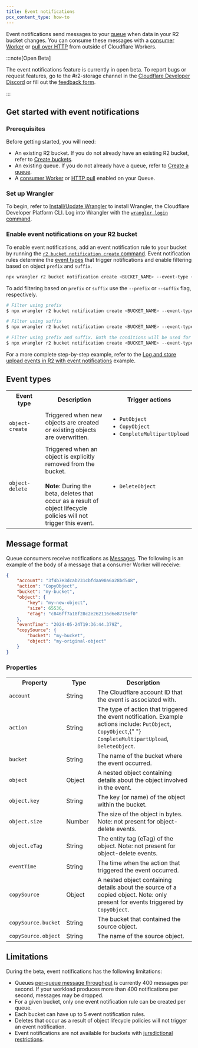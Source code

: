 ```yaml
---
title: Event notifications
pcx_content_type: how-to
---
```


Event notifications send messages to your [queue](/queues/) when data in your R2 bucket changes. You can consume these messages with a [consumer Worker](/queues/reference/how-queues-works/#create-a-consumer-worker) or [pull over HTTP](/queues/configuration/pull-consumers/) from outside of Cloudflare Workers.

:::note[Open Beta]

The event notifications feature is currently in open beta. To report bugs or request features, go to the #r2-storage channel in the [Cloudflare Developer Discord](https://discord.cloudflare.com) or fill out the [feedback form](https://forms.gle/2HBKD9zG9PFiU4v79).

:::

## Get started with event notifications

### Prerequisites

Before getting started, you will need:

- An existing R2 bucket. If you do not already have an existing R2 bucket, refer to [Create buckets](/r2/buckets/create-buckets/).
- An existing queue. If you do not already have a queue, refer to [Create a queue](/queues/get-started/#3-create-a-queue).
- A [consumer Worker](/queues/reference/how-queues-works/#create-a-consumer-worker) or [HTTP pull](/queues/configuration/pull-consumers/) enabled on your Queue.

### Set up Wrangler

To begin, refer to [Install/Update Wrangler](/workers/wrangler/install-and-update/#install-wrangler) to install Wrangler, the Cloudflare Developer Platform CLI. Log into Wrangler with the [`wrangler login` command](/workers/wrangler/commands/#login).

### Enable event notifications on your R2 bucket

To enable event notifications, add an event notification rule to your bucket by running the [`r2 bucket notification create` command](/workers/wrangler/commands/#notification-create). Event notification rules determine the [event types](/r2/buckets/event-notifications/#event-types) that trigger notifications and enable filtering based on object `prefix` and `suffix`.

```sh
npx wrangler r2 bucket notification create <BUCKET_NAME> --event-type <EVENT_TYPE> --queue <QUEUE_NAME>
```

To add filtering based on `prefix` or `suffix` use the `--prefix` or `--suffix` flag, respectively.

```sh
# Filter using prefix
$ npx wrangler r2 bucket notification create <BUCKET_NAME> --event-type <EVENT_TYPE> --queue <QUEUE_NAME> --prefix "<PREFIX_VALUE>"

# Filter using suffix
$ npx wrangler r2 bucket notification create <BUCKET_NAME> --event-type <EVENT_TYPE> --queue <QUEUE_NAME> --suffix "<SUFFIX_VALUE>"

# Filter using prefix and suffix. Both the conditions will be used for filtering
$ npx wrangler r2 bucket notification create <BUCKET_NAME> --event-type <EVENT_TYPE> --queue <QUEUE_NAME> --prefix "<PREFIX_VALUE>" --suffix "<SUFFIX_VALUE>"
```

For a more complete step-by-step example, refer to the [Log and store upload events in R2 with event notifications](/r2/examples/upload-logs-event-notifications/) example.

## Event types

<table>
	<tbody>
		<th style="width:25%">Event type</th>
		<th style="width:50%">Description</th>
		<th style="width:25%">Trigger actions</th>
		<tr>
			<td>
				<code>object-create</code>
			</td>
			<td>
				Triggered when new objects are created or existing objects are
				overwritten.
			</td>
			<td>
				<ul>
					<li>
						<code>PutObject</code>
					</li>
					<li>
						<code>CopyObject</code>
					</li>
					<li>
						<code>CompleteMultipartUpload</code>
					</li>
				</ul>
			</td>
		</tr>
		<tr>
			<td>
				<code>object-delete</code>
			</td>
			<td>
				Triggered when an object is explicitly removed from the bucket.
				<br />
				<br />
				<b>Note</b>: During the beta, deletes that occur as a result of object
				lifecycle policies will not trigger this event.
			</td>
			<td>
				<ul>
					<li>
						<code>DeleteObject</code>
					</li>
				</ul>
			</td>
		</tr>
	</tbody>
</table>

## Message format

Queue consumers receive notifications as [Messages](/queues/configuration/javascript-apis/#message). The following is an example of the body of a message that a consumer Worker will receive:

```json
{
	"account": "3f4b7e3dcab231cbfdaa90a6a28bd548",
	"action": "CopyObject",
	"bucket": "my-bucket",
	"object": {
		"key": "my-new-object",
		"size": 65536,
		"eTag": "c846ff7a18f28c2e262116d6e8719ef0"
	},
	"eventTime": "2024-05-24T19:36:44.379Z",
	"copySource": {
		"bucket": "my-bucket",
		"object": "my-original-object"
	}
}
```

### Properties

<table>
	<tbody>
		<th style="width:22%">Property</th>
		<th style="width:18%">Type</th>
		<th style="width:60%">Description</th>
		<tr>
			<td>
				<code>account</code>
			</td>
			<td>String</td>
			<td>The Cloudflare account ID that the event is associated with.</td>
		</tr>
		<tr>
			<td>
				<code>action</code>
			</td>
			<td>String</td>
			<td>
				The type of action that triggered the event notification. Example
				actions include: <code>PutObject</code>, <code>CopyObject</code>,{" "}
				<code>CompleteMultipartUpload</code>, <code>DeleteObject</code>.
			</td>
		</tr>
		<tr>
			<td>
				<code>bucket</code>
			</td>
			<td>String</td>
			<td>The name of the bucket where the event occurred.</td>
		</tr>
		<tr>
			<td>
				<code>object</code>
			</td>
			<td>Object</td>
			<td>
				A nested object containing details about the object involved in the
				event.
			</td>
		</tr>
		<tr>
			<td>
				<code>object.key</code>
			</td>
			<td>String</td>
			<td>The key (or name) of the object within the bucket.</td>
		</tr>
		<tr>
			<td>
				<code>object.size</code>
			</td>
			<td>Number</td>
			<td>
				The size of the object in bytes. Note: not present for object-delete
				events.
			</td>
		</tr>
		<tr>
			<td>
				<code>object.eTag</code>
			</td>
			<td>String</td>
			<td>
				The entity tag (eTag) of the object. Note: not present for object-delete
				events.
			</td>
		</tr>
		<tr>
			<td>
				<code>eventTime</code>
			</td>
			<td>String</td>
			<td>The time when the action that triggered the event occurred.</td>
		</tr>
		<tr>
			<td>
				<code>copySource</code>
			</td>
			<td>Object</td>
			<td>
				A nested object containing details about the source of a copied object.
				Note: only present for events triggered by <code>CopyObject</code>.
			</td>
		</tr>
		<tr>
			<td>
				<code>copySource.bucket</code>
			</td>
			<td>String</td>
			<td>The bucket that contained the source object.</td>
		</tr>
		<tr>
			<td>
				<code>copySource.object</code>
			</td>
			<td>String</td>
			<td>The name of the source object.</td>
		</tr>
	</tbody>
</table>

## Limitations

During the beta, event notifications has the following limitations:

- Queues [per-queue message throughput](/queues/platform/limits/) is currently 400 messages per second. If your workload produces more than 400 notifications per second, messages may be dropped.
- For a given bucket, only one event notification rule can be created per queue.
- Each bucket can have up to 5 event notification rules.
- Deletes that occur as a result of object lifecycle policies will not trigger an event notification.
- Event notifications are not available for buckets with [jursdictional restrictions](/r2/reference/data-location/#jurisdictional-restrictions).

